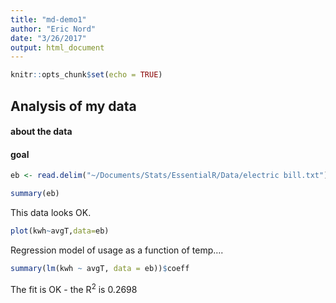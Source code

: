```yaml
---
title: "md-demo1"
author: "Eric Nord"
date: "3/26/2017"
output: html_document
---
```


```r
knitr::opts_chunk$set(echo = TRUE)
```
## Analysis of my data

#### about the data


#### goal


```r
eb <- read.delim("~/Documents/Stats/EssentialR/Data/electric bill.txt")

summary(eb)
```

This data looks OK.

```r
plot(kwh~avgT,data=eb)
```


Regression model of usage as a function of temp....

```r
summary(lm(kwh ~ avgT, data = eb))$coeff
```

The fit is OK - the R^2^ is 0.2698

